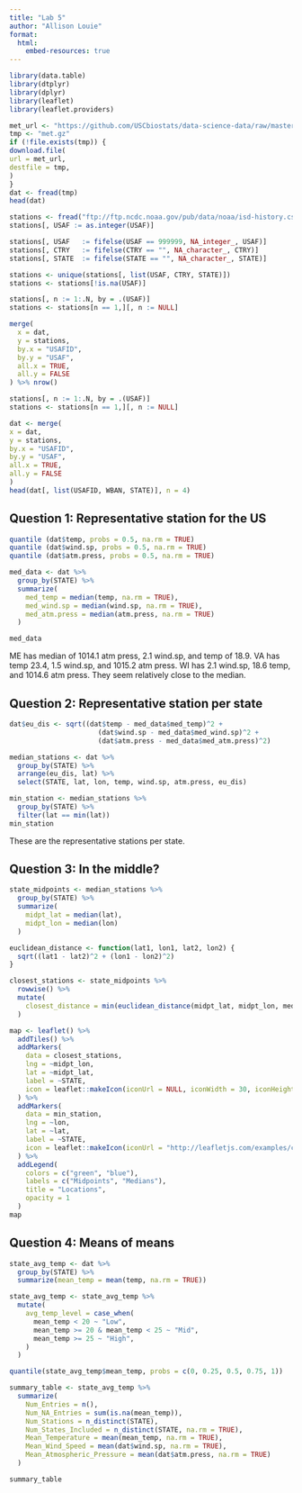 ```yaml
---
title: "Lab 5"
author: "Allison Louie"
format:
  html:
    embed-resources: true
---
```


```r
library(data.table)
library(dtplyr)
library(dplyr)
library(leaflet)
library(leaflet.providers)
```

```r
met_url <- "https://github.com/USCbiostats/data-science-data/raw/master/02_met/met_all.gz"
tmp <- "met.gz"
if (!file.exists(tmp)) {
download.file(
url = met_url,
destfile = tmp,
)
}
dat <- fread(tmp)
head(dat)

stations <- fread("ftp://ftp.ncdc.noaa.gov/pub/data/noaa/isd-history.csv")
stations[, USAF := as.integer(USAF)]

stations[, USAF   := fifelse(USAF == 999999, NA_integer_, USAF)]
stations[, CTRY   := fifelse(CTRY == "", NA_character_, CTRY)]
stations[, STATE  := fifelse(STATE == "", NA_character_, STATE)]

stations <- unique(stations[, list(USAF, CTRY, STATE)])
stations <- stations[!is.na(USAF)]

stations[, n := 1:.N, by = .(USAF)]
stations <- stations[n == 1,][, n := NULL]
```

```r
merge(
  x = dat,
  y = stations,
  by.x = "USAFID",
  by.y = "USAF",
  all.x = TRUE,
  all.y = FALSE
) %>% nrow()

stations[, n := 1:.N, by = .(USAF)]
stations <- stations[n == 1,][, n := NULL]

dat <- merge(
x = dat,
y = stations,
by.x = "USAFID",
by.y = "USAF",
all.x = TRUE,
all.y = FALSE
)
head(dat[, list(USAFID, WBAN, STATE)], n = 4)
```

## Question 1: Representative station for the US

```r
quantile (dat$temp, probs = 0.5, na.rm = TRUE)
quantile (dat$wind.sp, probs = 0.5, na.rm = TRUE)
quantile (dat$atm.press, probs = 0.5, na.rm = TRUE)

med_data <- dat %>%
  group_by(STATE) %>%
  summarize(
    med_temp = median(temp, na.rm = TRUE),
    med_wind.sp = median(wind.sp, na.rm = TRUE),
    med_atm.press = median(atm.press, na.rm = TRUE)
  )

med_data
```

ME has median of 1014.1 atm press, 2.1 wind.sp, and temp of 18.9. VA has temp 23.4, 1.5 wind.sp, and 1015.2 atm press. WI has 2.1 wind.sp, 18.6 temp, and 1014.6 atm press. They seem relatively close to the median.

## Question 2: Representative station per state

```r
dat$eu_dis <- sqrt((dat$temp - med_data$med_temp)^2 +
                      (dat$wind.sp - med_data$med_wind.sp)^2 +
                      (dat$atm.press - med_data$med_atm.press)^2)

median_stations <- dat %>%
  group_by(STATE) %>%
  arrange(eu_dis, lat) %>%
  select(STATE, lat, lon, temp, wind.sp, atm.press, eu_dis)

min_station <- median_stations %>%
  group_by(STATE) %>%
  filter(lat == min(lat))
min_station
```

These are the representative stations per state.

## Question 3: In the middle?

```r
state_midpoints <- median_stations %>%
  group_by(STATE) %>%
  summarize(
    midpt_lat = median(lat),
    midpt_lon = median(lon)
  )

euclidean_distance <- function(lat1, lon1, lat2, lon2) {
  sqrt((lat1 - lat2)^2 + (lon1 - lon2)^2)
}

closest_stations <- state_midpoints %>%
  rowwise() %>%
  mutate(
    closest_distance = min(euclidean_distance(midpt_lat, midpt_lon, median_stations$lat, median_stations$lon))
  )

map <- leaflet() %>%
  addTiles() %>%
  addMarkers(
    data = closest_stations,
    lng = ~midpt_lon,
    lat = ~midpt_lat,
    label = ~STATE,
    icon = leaflet::makeIcon(iconUrl = NULL, iconWidth = 30, iconHeight = 30, iconAnchorX = 15, iconAnchorY = 15)
  ) %>%
  addMarkers(
    data = min_station,
    lng = ~lon,
    lat = ~lat,
    label = ~STATE,
    icon = leaflet::makeIcon(iconUrl = "http://leafletjs.com/examples/custom-icons/leaf-green.png", iconWidth = 30, iconHeight = 30, iconAnchorX = 15, iconAnchorY = 15)
  ) %>%
  addLegend(
    colors = c("green", "blue"),
    labels = c("Midpoints", "Medians"),
    title = "Locations",
    opacity = 1
  )
map
```

## Question 4: Means of means

```r
state_avg_temp <- dat %>%
  group_by(STATE) %>%
  summarize(mean_temp = mean(temp, na.rm = TRUE))

state_avg_temp <- state_avg_temp %>%
  mutate(
    avg_temp_level = case_when(
      mean_temp < 20 ~ "Low",
      mean_temp >= 20 & mean_temp < 25 ~ "Mid",
      mean_temp >= 25 ~ "High",
    )
  )

quantile(state_avg_temp$mean_temp, probs = c(0, 0.25, 0.5, 0.75, 1))

summary_table <- state_avg_temp %>%
  summarize(
    Num_Entries = n(),
    Num_NA_Entries = sum(is.na(mean_temp)),
    Num_Stations = n_distinct(STATE),
    Num_States_Included = n_distinct(STATE, na.rm = TRUE),
    Mean_Temperature = mean(mean_temp, na.rm = TRUE),
    Mean_Wind_Speed = mean(dat$wind.sp, na.rm = TRUE),
    Mean_Atmospheric_Pressure = mean(dat$atm.press, na.rm = TRUE)
  )

summary_table
```
